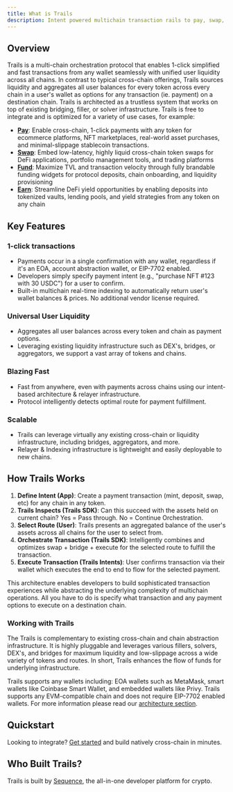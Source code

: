 ```yaml
---
title: What is Trails
description: Intent powered multichain transaction rails to pay, swap, fund, or earn in 1-click with any wallet, token or chain.
---
```



## Overview

Trails is a multi-chain orchestration protocol that enables 1-click simplified and fast transactions from any wallet seamlessly with unified user liquidity across all chains.
In contrast to typical cross-chain offerings, Trails sources liquidity and aggregates all user balances for every token across every chain in a user's wallet
as options for any transaction (ie. payment) on a destination chain. Trails is architected as a trustless system that
works on top of existing bridging, filler, or solver infrastructure. Trails is free to integrate and is optimized for a variety of use cases, for example:

- **[Pay](@use-cases/pay)**: Enable cross-chain, 1-click payments with any token for ecommerce platforms, NFT marketplaces, real-world asset purchases, and minimal-slippage stablecoin transactions.
- **[Swap](@use-cases/swap)**: Embed low-latency, highly liquid cross-chain token swaps for DeFi applications, portfolio management tools, and trading platforms
- **[Fund](@use-cases/fund)**: Maximize TVL and transaction velocity through fully brandable funding widgets for protocol deposits, chain onboarding, and liquidity provisioning
- **[Earn](@use-cases/earn)**: Streamline DeFi yield opportunities by enabling deposits into tokenized vaults, lending pools, and yield strategies from any token on any chain

## Key Features

### 1-click transactions
- Payments occur in a single confirmation with any wallet, regardless if it's an EOA, account abstraction wallet, or EIP-7702 enabled.
- Developers simply specify payment intent (e.g., "purchase NFT #123 with 30 USDC") for a user to confirm.
- Built-in multichain real-time indexing to automatically return user's wallet balances & prices. No additional vendor license required.

### Universal User Liquidity
- Aggregates all user balances across every token and chain as payment options.
- Leveraging existing liquidity infrastructure such as DEX's, bridges, or aggregators, we support a vast array of tokens and chains.

### Blazing Fast
- Fast from anywhere, even with payments across chains using our intent-based architecture & relayer infrastructure.
- Protocol intelligently detects optimal route for payment fulfillment.

### Scalable
- Trails can leverage virtually any existing cross-chain or liquidity infrastructure, including bridges, aggregators, and more.
- Relayer & Indexing infrastructure is lightweight and easily deployable to new chains.

## How Trails Works

1. **Define Intent (App)**: Create a payment transaction (mint, deposit, swap, etc) for any chain in any token.
2. **Trails Inspects (Trails SDK)**: Can this succeed with the assets held on current chain? Yes = Pass through. No = Continue Orchestration.
3. **Select Route (User)**: Trails presents an aggregated balance of the user's assets across all chains for the user to select from.
4. **Orchestrate Transaction (Trails SDK)**: Intelligently combines and optimizes swap + bridge + execute for the selected route to fulfill the transaction.
5. **Execute Transaction (Trails Intents)**: User confirms transaction via their wallet which executes the end to end to flow for the selected payment.

This architecture enables developers to build sophisticated transaction experiences while abstracting the underlying complexity of multichain operations. All you have to do is specify what transaction and any payment options to execute
on a destination chain.

### Working with Trails

The Trails is complementary to existing cross-chain and chain abstraction infrastructure. It is highly pluggable and leverages various fillers, solvers, DEX's, and bridges for maximum liquidity and low-slippage across a wide variety of tokens and routes. In short, Trails enhances the flow of funds for underlying infrastructure.

Trails supports any wallets including: EOA wallets such as MetaMask, smart wallets like Coinbase Smart Wallet, and embedded wallets like Privy. Trails supports any EVM-compatible chain
and does not require EIP-7702 enabled wallets. For more information please read our [architecture section](/architecture/how-it-works).

## Quickstart

Looking to integrate? [Get started](/get-started) and build natively cross-chain in minutes.

## Who Built Trails?

Trails is built by [Sequence](https://sequence.xyz), the all-in-one developer platform for crypto.

